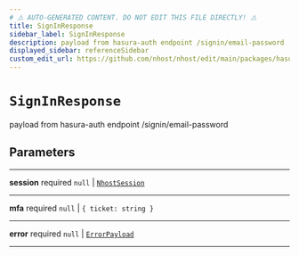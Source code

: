```yaml
---
# ⚠️ AUTO-GENERATED CONTENT. DO NOT EDIT THIS FILE DIRECTLY! ⚠️
title: SignInResponse
sidebar_label: SignInResponse
description: payload from hasura-auth endpoint /signin/email-password
displayed_sidebar: referenceSidebar
custom_edit_url: https://github.com/nhost/nhost/edit/main/packages/hasura-auth-js/src/core/types.ts#L236
---
```


# `SignInResponse`

payload from hasura-auth endpoint /signin/email-password

## Parameters

---

**<span className="parameter-name">session</span>** <span className="optional-status">required</span> `null` | [`NhostSession`](/reference/docgen/javascript/auth/types/nhost-session)

---

**<span className="parameter-name">mfa</span>** <span className="optional-status">required</span> `null` | `{ ticket: string }`

---

**<span className="parameter-name">error</span>** <span className="optional-status">required</span> `null` | [`ErrorPayload`](/reference/docgen/javascript/auth/types/error-payload)

---
